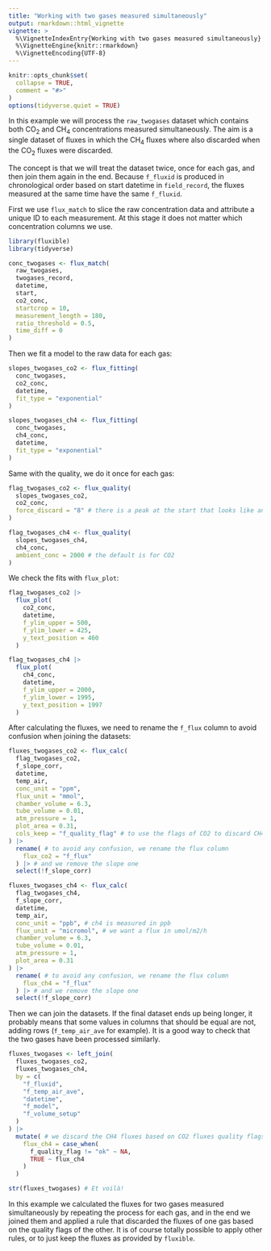 ```yaml
---
title: "Working with two gases measured simultaneously"
output: rmarkdown::html_vignette
vignette: >
  %\VignetteIndexEntry{Working with two gases measured simultaneously}
  %\VignetteEngine{knitr::rmarkdown}
  %\VignetteEncoding{UTF-8}
---
```


```r
knitr::opts_chunk$set(
  collapse = TRUE,
  comment = "#>"
)
options(tidyverse.quiet = TRUE)
```

In this example we will process the `raw_twogases` dataset which contains both CO~2~ and CH~4~ concentrations measured simultaneously.
<!-- The measurements starting time are in `twogases_record`. -->
The aim is a single dataset of fluxes in which the CH~4~ fluxes where also discarded when the CO~2~ fluxes were discarded.

The concept is that we will treat the dataset twice, once for each gas, and then join them again in the end.
Because `f_fluxid` is produced in chronological order based on start datetime in `field_record`, the fluxes measured at the same time have the same `f_fluxid`.

First we use `flux_match` to slice the raw concentration data and attribute a unique ID to each measurement.
At this stage it does not matter which concentration columns we use.
```r

library(fluxible)
library(tidyverse)

conc_twogases <- flux_match(
  raw_twogases,
  twogases_record,
  datetime,
  start,
  co2_conc,
  startcrop = 10,
  measurement_length = 180,
  ratio_threshold = 0.5,
  time_diff = 0
)
```

Then we fit a model to the raw data for each gas:
```r
slopes_twogases_co2 <- flux_fitting(
  conc_twogases,
  co2_conc,
  datetime,
  fit_type = "exponential"
)

slopes_twogases_ch4 <- flux_fitting(
  conc_twogases,
  ch4_conc,
  datetime,
  fit_type = "exponential"
)
```

Same with the quality, we do it once for each gas:
```r
flag_twogases_co2 <- flux_quality(
  slopes_twogases_co2,
  co2_conc,
  force_discard = "8" # there is a peak at the start that looks like an error
)

flag_twogases_ch4 <- flux_quality(
  slopes_twogases_ch4,
  ch4_conc,
  ambient_conc = 2000 # the default is for CO2
)
```

We check the fits with `flux_plot`:
```r
flag_twogases_co2 |>
  flux_plot(
    co2_conc,
    datetime,
    f_ylim_upper = 500,
    f_ylim_lower = 425,
    y_text_position = 460
  )
```


```r

flag_twogases_ch4 |>
  flux_plot(
    ch4_conc,
    datetime,
    f_ylim_upper = 2000,
    f_ylim_lower = 1995,
    y_text_position = 1997
  )
```

After calculating the fluxes, we need to rename the `f_flux` column to avoid confusion when joining the datasets:
```r
fluxes_twogases_co2 <- flux_calc(
  flag_twogases_co2,
  f_slope_corr,
  datetime,
  temp_air,
  conc_unit = "ppm",
  flux_unit = "mmol",
  chamber_volume = 6.3,
  tube_volume = 0.01,
  atm_pressure = 1,
  plot_area = 0.31,
  cols_keep = "f_quality_flag" # to use the flags of CO2 to discard CH4 fluxes
) |>
  rename( # to avoid any confusion, we rename the flux column
    flux_co2 = "f_flux"
  ) |> # and we remove the slope one
  select(!f_slope_corr)

fluxes_twogases_ch4 <- flux_calc(
  flag_twogases_ch4,
  f_slope_corr,
  datetime,
  temp_air,
  conc_unit = "ppb", # ch4 is measured in ppb
  flux_unit = "micromol", # we want a flux in umol/m2/h
  chamber_volume = 6.3,
  tube_volume = 0.01,
  atm_pressure = 1,
  plot_area = 0.31
) |>
  rename( # to avoid any confusion, we rename the flux column
    flux_ch4 = "f_flux"
  ) |> # and we remove the slope one
  select(!f_slope_corr)
```

Then we can join the datasets.
If the final dataset ends up being longer, it probably means that some values in columns that should be equal are not, adding rows (`f_temp_air_ave` for example).
It is a good way to check that the two gases have been processed similarly.

```r

fluxes_twogases <- left_join(
  fluxes_twogases_co2,
  fluxes_twogases_ch4,
  by = c(
    "f_fluxid",
    "f_temp_air_ave",
    "datetime",
    "f_model",
    "f_volume_setup"
  )
) |>
  mutate( # we discard the CH4 fluxes based on CO2 fluxes quality flags
    flux_ch4 = case_when(
      f_quality_flag != "ok" ~ NA,
      TRUE ~ flux_ch4
    )
  )

str(fluxes_twogases) # Et voilà!
```

In this example we calculated the fluxes for two gases measured simultaneously by repeating the process for each gas, and in the end we joined them and applied a rule that discarded the fluxes of one gas based on the quality flags of the other.
It is of course totally possible to apply other rules, or to just keep the fluxes as provided by `fluxible`.
